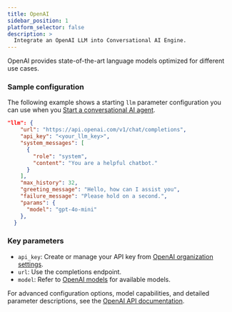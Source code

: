 ```yaml
---
title: OpenAI
sidebar_position: 1
platform_selector: false
description: >
  Integrate an OpenAI LLM into Conversational AI Engine.
---
```



OpenAI provides state-of-the-art language models optimized for different use cases.

### Sample configuration

The following example shows a starting `llm` parameter configuration you can use when you [Start a conversational AI agent](/conversational-ai/rest-api/join). 

```json
"llm": {
    "url": "https://api.openai.com/v1/chat/completions",
    "api_key": "<your_llm_key>",
    "system_messages": [
      {
        "role": "system",
        "content": "You are a helpful chatbot."
      }
    ],
    "max_history": 32,
    "greeting_message": "Hello, how can I assist you",
    "failure_message": "Please hold on a second.",
    "params": {
      "model": "gpt-4o-mini"
    },
  }
```

### Key parameters

-  `api_key`: Create or manage your API key from [OpenAI organization settings](https://platform.openai.com/settings/organization/api-keys).
- `url`: Use the completions endpoint.
- `model`: Refer to [OpenAI models](https://platform.openai.com/docs/models) for available models.

For advanced configuration options, model capabilities, and detailed parameter descriptions, see the [OpenAI API documentation](https://platform.openai.com/docs/api-reference/responses/create).
